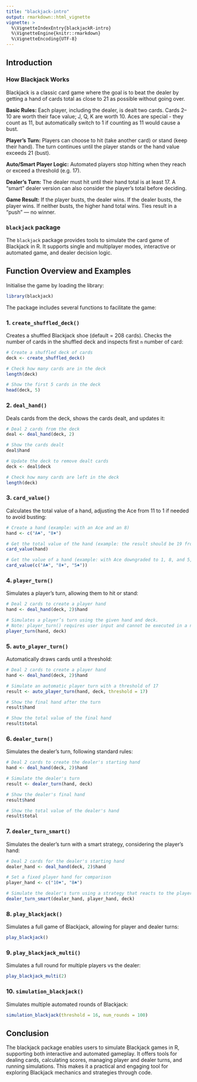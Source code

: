 ```yaml
---
title: "blackjack-intro"
output: rmarkdown::html_vignette
vignette: >
  %\VignetteIndexEntry{blackjackR-intro}
  %\VignetteEngine{knitr::rmarkdown}
  %\VignetteEncoding{UTF-8}
---
```


## Introduction

### How Blackjack Works
Blackjack is a classic card game where the goal is to beat the dealer by getting a hand of cards total as close to 21 as possible without going over.

**Basic Rules:** Each player, including the dealer, is dealt two cards. Cards 2–10 are worth their face value; J, Q, K are worth 10. Aces are special - they count as 11, but automatically switch to 1 if counting as 11 would cause a bust.

**Player’s Turn:** Players can choose to hit (take another card) or stand (keep their hand). The turn continues until the player stands or the hand value exceeds 21 (bust).

**Auto/Smart Player Logic:** Automated players stop hitting when they reach or exceed a threshold (e.g. 17).

**Dealer’s Turn:** The dealer must hit until their hand total is at least 17. A “smart” dealer version can also consider the player’s total before deciding.

**Game Result:** If the player busts, the dealer wins. If the dealer busts, the player wins. If neither busts, the higher hand total wins. Ties result in a "push" — no winner.

### `blackjack` package
The `blackjack` package provides tools to simulate the card game of Blackjack in R. It supports single and multiplayer modes, interactive or automated game, and dealer decision logic. 


## Function Overview and Examples 

Initialise the game by loading the library: 

```r
library(blackjack)
```

The package includes several functions to facilitate the game:

### 1. `create_shuffled_deck()`

Creates a shuffled Blackjack shoe (default = 208 cards). Checks the number of cards in the shuffled deck and inspects first `n` number of card: 

```r
# Create a shuffled deck of cards
deck <- create_shuffled_deck() 
```

```r
# Check how many cards are in the deck
length(deck)
```

```r
# Show the first 5 cards in the deck
head(deck, 5) 
```

### 2. `deal_hand()`

Deals cards from the deck, shows the cards dealt, and updates it:  

```r
# Deal 2 cards from the deck
deal <- deal_hand(deck, 2)  
```

```r
# Show the cards dealt
deal$hand 
```

```r
# Update the deck to remove dealt cards
deck <- deal$deck 

# Check how many cards are left in the deck
length(deck) 
```

### 3. `card_value()`

Calculates the total value of a hand, adjusting the Ace from 11 to 1 if needed to avoid busting: 

```r
# Create a hand (example: with an Ace and an 8)
hand <- c("A♣", "8♦")
```

```r
# Get the total value of the hand (example: the result should be 19 from the example)
card_value(hand) 
```

```r
# Get the value of a hand (example: with Ace downgraded to 1, 8, and 5, the result should be 14)
card_value(c("A♣", "8♦", "5♠")) 
```


### 4. `player_turn()`

Simulates a player's turn, allowing them to hit or stand:

```r
# Deal 2 cards to create a player hand
hand <- deal_hand(deck, 2)$hand
```

```r
# Simulates a player’s turn using the given hand and deck.
# Note: player_turn() requires user input and cannot be executed in a non-interactive setting.
player_turn(hand, deck)
```


### 5. `auto_player_turn()`

Automatically draws cards until a threshold:

```r
# Deal 2 cards to create a player hand
hand <- deal_hand(deck, 2)$hand

# Simulate an automatic player turn with a threshold of 17
result <- auto_player_turn(hand, deck, threshold = 17)
```

```r
# Show the final hand after the turn
result$hand

# Show the total value of the final hand
result$total
```

### 6. `dealer_turn()`

Simulates the dealer's turn, following standard rules:

```r
# Deal 2 cards to create the dealer's starting hand
hand <- deal_hand(deck, 2)$hand

# Simulate the dealer's turn
result <- dealer_turn(hand, deck)

# Show the dealer's final hand
result$hand

# Show the total value of the dealer's hand
result$total
```


### 7. `dealer_turn_smart()`

Simulates the dealer's turn with a smart strategy, considering the player's hand:

```r
# Deal 2 cards for the dealer's starting hand
dealer_hand <- deal_hand(deck, 2)$hand

# Set a fixed player hand for comparison
player_hand <- c("10♦", "8♣")

# Simulate the dealer's turn using a strategy that reacts to the player's hand
dealer_turn_smart(dealer_hand, player_hand, deck)
```


### 8. `play_blackjack()`

Simulates a full game of Blackjack, allowing for player and dealer turns:

```r
play_blackjack()
```


### 9. `play_blackjack_multi()`

Simulates a full round for multiple players vs the dealer:

```r
play_blackjack_multi(2)
```


### 10. `simulation_blackjack()`

Simulates multiple automated rounds of Blackjack: 

```r
simulation_blackjack(threshold = 16, num_rounds = 100)
```


## Conclusion

The blackjack package enables users to simulate Blackjack games in R, supporting both interactive and automated gameplay. It offers tools for dealing cards, calculating scores, managing player and dealer turns, and running simulations. This makes it a practical and engaging tool for exploring Blackjack mechanics and strategies through code.


